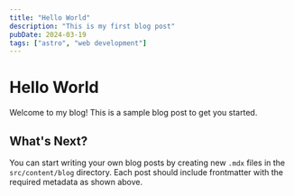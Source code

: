 ```yaml
---
title: "Hello World"
description: "This is my first blog post"
pubDate: 2024-03-19
tags: ["astro", "web development"]
---
```


# Hello World

Welcome to my blog! This is a sample blog post to get you started.

## What's Next?

You can start writing your own blog posts by creating new `.mdx` files in the `src/content/blog` directory.
Each post should include frontmatter with the required metadata as shown above.
